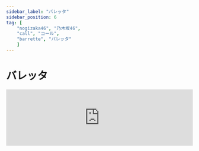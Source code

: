 ```yaml
---
sidebar_label: "バレッタ"
sidebar_position: 6
tag: [
    "nogizaka46", "乃木坂46",
    "call", "コール",
    "barrette", "バレッタ"
    ]
---
```


# バレッタ

<iframe src="https://open.spotify.com/embed/track/4aiDRWmTvD1asnIqV9I6th" width="100%" height="152" frameBorder="0" allowfullscreen="" allow="autoplay; clipboard-write; encrypted-media; fullscreen; picture-in-picture" loading="lazy" />

---

バレッタ

君の髪

大きな蝶が留まってる

バレッタ

羽根を立て

気づかれたくなくて

じっとしている

僕だ

---

図書室の  <CallHighlight>〇〇</CallHighlight>

窓際で  <CallHighlight>〇〇</CallHighlight>

女子たちが声潜め

会議中  <CallHighlight>超絶可愛い！〇〇!</CallHighlight>

---

ヘミングウェイを  <CallHighlight>〇〇</CallHighlight>

読みながら  <CallHighlight>〇〇</CallHighlight>

僕はチラ見した  <CallHighlight>超絶可愛い！〇〇!</CallHighlight>

---

<CallHighlight>オー、ハイ！×4</CallHighlight >唇のその動きを頭の中でトレースして

さあ ヒントを貰おうか?

偶然 目と目が合って

心を覗かれたように

もう 僕は白旗上げた

---

バレッタ

風の中

踊った髪を手で押さえ

バレッタ

太陽が

ああ眩しそうに

目を逸らしたのは

君だ

---

昆虫の  <CallHighlight>〇〇</CallHighlight>

図鑑には  <CallHighlight>〇〇</CallHighlight>

きっと載っていないって

思ってた  <CallHighlight>超絶可愛い！〇〇!</CallHighlight>

---

妄想から  <CallHighlight>〇〇</CallHighlight>

ロマンスが  <CallHighlight>〇〇</CallHighlight>

ふいに

動き出す  <CallHighlight>超絶可愛い！〇〇!</CallHighlight>

---

<CallHighlight>オー、ハイ！×4</CallHighlight > 君たちのその企み状況証拠 並べて

さあ 推理してみようか?

男子でカッコいいのは

誰かと盛り上がってる

そう 僕の視線の先で…

---

バレッタ

君の髪

大きな蝶が留まってる

バレッタ

羽根を立て

気づかれたくなくて

じっとしている

僕だ

---

バレッタ

振り向いて

両手で髪を留めながら

バレッタ

君らしく

いたずらっぽい目で

微笑んだのは

なぜだ?



Lalalala…